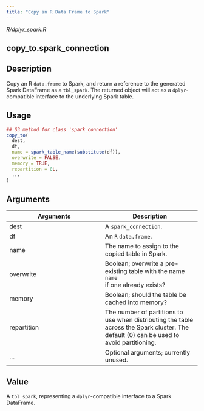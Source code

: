 ```yaml
---
title: "Copy an R Data Frame to Spark"
---
```


*R/dplyr_spark.R*

## copy_to.spark_connection

## Description
Copy an R `data.frame` to Spark, and return a reference to the generated Spark DataFrame as a `tbl_spark`. The returned object will act as a `dplyr`-compatible interface to the underlying Spark table. 


## Usage
```r
## S3 method for class 'spark_connection'
copy_to( 
  dest, 
  df, 
  name = spark_table_name(substitute(df)), 
  overwrite = FALSE, 
  memory = TRUE, 
  repartition = 0L, 
  ... 
) 
```

## Arguments
|Arguments|Description|
|---|---|
| dest | A `spark_connection`. |
| df | An `R` `data.frame`. |
| name | The name to assign to the copied table in Spark. |
| overwrite | Boolean; overwrite a pre-existing table with the name `name`<br>if one already exists? |
| memory | Boolean; should the table be cached into memory? |
| repartition | The number of partitions to use when distributing the table across the Spark cluster. The default (0) can be used to avoid partitioning. |
| ... | Optional arguments; currently unused. |



## Value
A `tbl_spark`, representing a `dplyr`-compatible interface   to a Spark DataFrame. 




